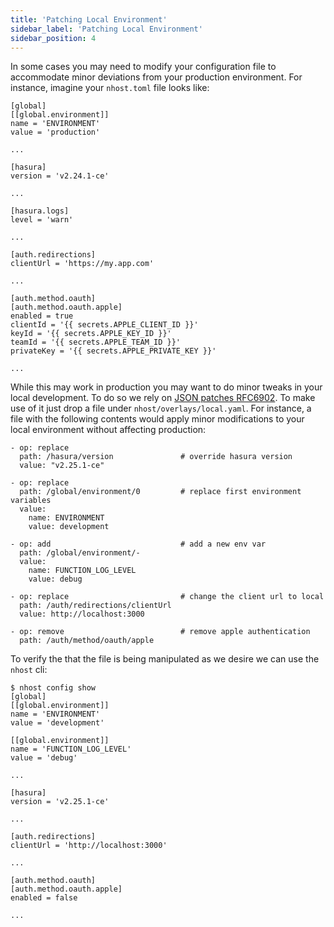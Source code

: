 ```yaml
---
title: 'Patching Local Environment'
sidebar_label: 'Patching Local Environment'
sidebar_position: 4
---
```


In some cases you may need to modify your configuration file to accommodate minor deviations from your production environment. For instance, imagine your `nhost.toml` file looks like:

```
[global]
[[global.environment]]
name = 'ENVIRONMENT'
value = 'production'

...

[hasura]
version = 'v2.24.1-ce'

...

[hasura.logs]
level = 'warn'

...

[auth.redirections]
clientUrl = 'https://my.app.com'

...

[auth.method.oauth]
[auth.method.oauth.apple]
enabled = true
clientId = '{{ secrets.APPLE_CLIENT_ID }}'
keyId = '{{ secrets.APPLE_KEY_ID }}'
teamId = '{{ secrets.APPLE_TEAM_ID }}'
privateKey = '{{ secrets.APPLE_PRIVATE_KEY }}'

...

```

While this may work in production you may want to do minor tweaks in your local development. To do so we rely on [JSON patches RFC6902](https://datatracker.ietf.org/doc/html/rfc6902). To make use of it just drop a file under `nhost/overlays/local.yaml`. For instance, a file with the following contents would apply minor modifications to your local environment without affecting production:

```
- op: replace
  path: /hasura/version               # override hasura version
  value: "v2.25.1-ce"

- op: replace
  path: /global/environment/0         # replace first environment variables
  value:
    name: ENVIRONMENT
    value: development

- op: add                             # add a new env var
  path: /global/environment/-
  value:
    name: FUNCTION_LOG_LEVEL
    value: debug

- op: replace                         # change the client url to local
  path: /auth/redirections/clientUrl
  value: http://localhost:3000

- op: remove                          # remove apple authentication
  path: /auth/method/oauth/apple
```

To verify the that the file is being manipulated as we desire we can use the `nhost` cli:

```
$ nhost config show
[global]
[[global.environment]]
name = 'ENVIRONMENT'
value = 'development'

[[global.environment]]
name = 'FUNCTION_LOG_LEVEL'
value = 'debug'

...

[hasura]
version = 'v2.25.1-ce'

...

[auth.redirections]
clientUrl = 'http://localhost:3000'

...

[auth.method.oauth]
[auth.method.oauth.apple]
enabled = false

...

```

